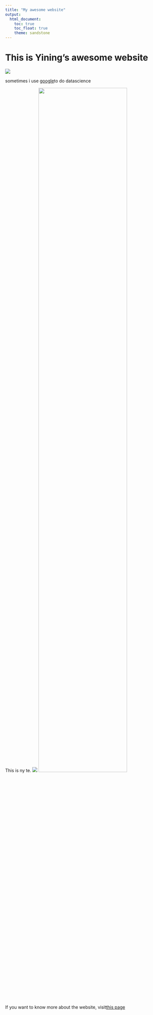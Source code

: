 ```yaml
---
title: "My awesome website"
output: 
  html_document:
    toc: true
    toc_float: true
    theme: sandstone
---
```


# This is Yining's awesome website

![](https://media.giphy.com/media/drXGoW1iudhKw/giphy.gif)


sometimes i use [google](https://www.google.com/)to do datascience

This is ny te.
![](pictures/stars.jpg)
<img src="pictures/stars.jpg" style="width:75%">




If you want to know more about the website, visit[this page](about.html)